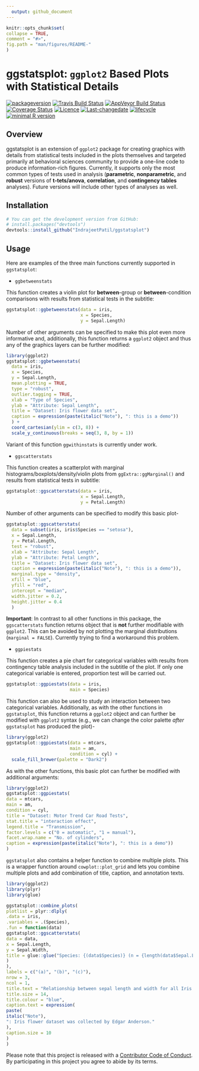 ```yaml
---
  output: github_document
---
```


  <!-- README.md is generated from README.Rmd. Please edit that file -->

  ```r
knitr::opts_chunk$set(
  collapse = TRUE,
  comment = "#>",
  fig.path = "man/figures/README-"
)
```
# ggstatsplot: `ggplot2` Based Plots with Statistical Details

[![packageversion](https://img.shields.io/badge/Package%20version-0.1.1-orange.svg?style=flat-square)](commits/master)
[![Travis Build Status](https://travis-ci.org/IndrajeetPatil/ggstatsplot.svg?branch=master)](https://travis-ci.org/IndrajeetPatil/ggstatsplot) 
[![AppVeyor Build Status](https://ci.appveyor.com/api/projects/status/github/IndrajeetPatil/ggstatsplot?branch=master&svg=true)](https://ci.appveyor.com/project/IndrajeetPatil/ggstatsplot) 
[![Coverage Status](https://img.shields.io/codecov/c/github/IndrajeetPatil/ggstatsplot/master.svg)](https://codecov.io/github/IndrajeetPatil/ggstatsplot?branch=master)
[![Licence](https://img.shields.io/badge/licence-GPL--3-blue.svg)](https://www.gnu.org/licenses/gpl-3.0.en.html)
[![Last-changedate](https://img.shields.io/badge/last%20change-`r gsub('-', '--', Sys.Date())`-yellowgreen.svg)](/commits/master)
[![lifecycle](https://img.shields.io/badge/lifecycle-experimental-orange.svg)](https://www.tidyverse.org/lifecycle/#experimental)
[![minimal R version](https://img.shields.io/badge/R%3E%3D-3.2.0-6666ff.svg)](https://cran.r-project.org/)

## Overview

ggstatsplot is an extension of `ggplot2` package for creating graphics with details from statistical tests included
in the plots themselves and targeted primarily at behavioral sciences community to provide a one-line code to produce information-rich figures. Currently, it supports only the most common types of tests used in analysis (**parametric**, **nonparametric**, and **robust** versions of **t-tets/anova**, **correlation**, and **contingency tables** analyses). 
Future versions will include other types of analyses as well.

## Installation

```r
# You can get the development version from GitHub:
# install.packages("devtools")
devtools::install_github("IndrajeetPatil/ggstatsplot")
```
## Usage

Here are examples of the three main functions currently supported in `ggstatsplot`:

* `ggbetweenstats`

This function creates a violin plot for **between**-group or **between**-condition comparisons with results from statistical tests in the subtitle:
```r
ggstatsplot::ggbetweenstats(data = iris, 
                            x = Species, 
                            y = Sepal.Length)
```

Number of other arguments can be specified to make this plot even more informative and, additionally, this function returns a `ggplot2` object and thus any of the graphics layers can be further modified:
```r
library(ggplot2)
ggstatsplot::ggbetweenstats(
  data = iris,
  x = Species,
  y = Sepal.Length,
  mean.plotting = TRUE,
  type = "robust",
  outlier.tagging = TRUE,
  xlab = "Type of Species",
  ylab = "Attribute: Sepal Length",
  title = "Dataset: Iris flower data set",
  caption = expression(paste(italic("Note"), ": this is a demo"))
  ) +
  coord_cartesian(ylim = c(3, 8)) + 
  scale_y_continuous(breaks = seq(3, 8, by = 1))
```

Variant of this function `ggwithinstats` is currently under work.

* `ggscatterstats`

This function creates a scatterplot with marginal histograms/boxplots/density/violin plots from `ggExtra::ggMarginal()` and results from statistical tests in subtitle:

```r
ggstatsplot::ggscatterstats(data = iris, 
                            x = Sepal.Length, 
                            y = Petal.Length)
```

Number of other arguments can be specified to modify this basic plot-

```r
ggstatsplot::ggscatterstats(
  data = subset(iris, iris$Species == "setosa"),
  x = Sepal.Length,
  y = Petal.Length,
  test = "robust",
  xlab = "Attribute: Sepal Length",
  ylab = "Attribute: Petal Length",
  title = "Dataset: Iris flower data set",
  caption = expression(paste(italic("Note"), ": this is a demo")),
  marginal.type = "density",
  xfill = "blue",
  yfill = "red",
  intercept = "median",
  width.jitter = 0.2,
  height.jitter = 0.4
  ) 
```

**Important**: In contrast to all other functions in this package, the `ggscatterstats` function returns object that is **not** further modifiable with `ggplot2`. This can be avoided by not plotting the marginal distributions (`marginal = FALSE`). Currently trying to find a workaround this problem.

* `ggpiestats`

This function creates a pie chart for categorical variables with results from contingency table analysis included in the subtitle of the plot. If only one categorical variable is entered, proportion test will be carried out.

```r
ggstatsplot::ggpiestats(data = iris,
                        main = Species)
```

This function can also be used to study an interaction between two categorical variables. Additionally, as with the other functions in `ggstatsplot`, this function returns a `ggplot2` object and can further be modified with `ggplot2` syntax (e.g., we can change the color palette *after* `ggstatsplot` has produced the plot)-

```r
library(ggplot2)
ggstatsplot::ggpiestats(data = mtcars,
                        main = am,
                        condition = cyl) +
  scale_fill_brewer(palette = "Dark2")
```

As with the other functions, this basic plot can further be modified with additional arguments:

```r
library(ggplot2)
ggstatsplot::ggpiestats(
data = mtcars,
main = am,
condition = cyl,
title = "Dataset: Motor Trend Car Road Tests",
stat.title = "interaction effect",
legend.title = "Transmission",
factor.levels = c("0 = automatic", "1 = manual"),
facet.wrap.name = "No. of cylinders",
caption = expression(paste(italic("Note"), ": this is a demo"))
) 
```

`ggstatsplot` also contains a helper function to combine multiple plots. This is a wrapper function around `cowplot::plot_grid` and lets you combine multiple plots and add combination of title, caption, and annotation texts.

```r
library(ggplot2)
library(plyr)
library(glue)

ggstatsplot::combine_plots(
plotlist = plyr::dlply( 
.data = iris,
.variables = .(Species),
.fun = function(data)
ggstatsplot::ggscatterstats(
data = data,
x = Sepal.Length,
y = Sepal.Width,
title = glue::glue("Species: {(data$Species)} (n = {length(data$Sepal.Length)})")
)
),
labels = c("(a)", "(b)", "(c)"),
nrow = 3,
ncol = 1,
title.text = "Relationship between sepal length and width for all Iris species",
title.size = 14,
title.colour = "blue",
caption.text = expression(
paste(
italic("Note"),
": Iris flower dataset was collected by Edgar Anderson."
),
caption.size = 10
)
)
```

Please note that this project is released with a [Contributor Code of Conduct](.github/CODE_OF_CONDUCT.md). By participating in this project you agree to abide by its terms.
